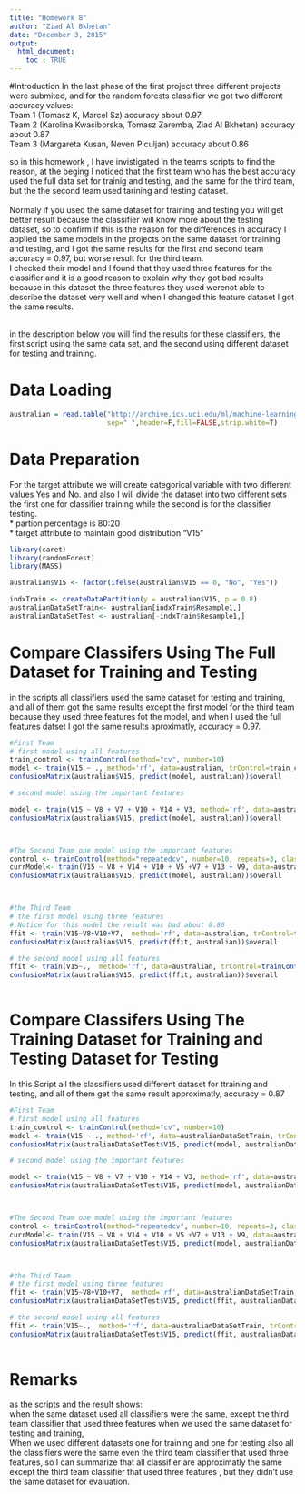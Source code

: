 ```yaml
---
title: "Homework 8"
author: "Ziad Al Bkhetan"
date: "December 3, 2015"
output: 
  html_document:
    toc : TRUE
---
```


#Introduction
In the last phase of the first project three different projects were submited, and for the random forests classifier we got two different accuracy values:
<br>Team 1 (Tomasz K, Marcel Sz) accuracy about 0.97
<br>Team 2 (Karolina Kwasiborska, Tomasz Zaremba, Ziad Al Bkhetan) accuracy about 0.87
<br>Team 3 (Margareta Kusan, Neven Piculjan) accuracy about 0.86

so in this homework , I have invistigated in the teams scripts to find the reason, at the beging I noticed that the first team who has the best accuracy used the full data set for trainig and testing, and the same for the third team, but the the second team used tarining and testing dataset.
<br><br> Normaly if you used the same dataset for training and testing you will get better result because the classifier will know more about the testing dataset, so to confirm if this is the reason for the differences in accuracy I applied the same models in the projects on the same dataset for training and testing, and I got the same results for the first and second team accuracy = 0.97, but worse result for the third team. 
<br>I checked their model and I found that they used three features for the classifier and it is a good reason to explain why they got bad results because in this dataset the three features they used werenot able to describe the dataset very well and when I changed this feature dataset I got the same results.

<br> in the description below you  will find the results for these classifiers, the first script using the same data set, and the second using different dataset for testing and training.


# Data Loading
```r
australian = read.table("http://archive.ics.uci.edu/ml/machine-learning-databases/statlog/australian/australian.dat",
                        sep=" ",header=F,fill=FALSE,strip.white=T)

```

# Data Preparation
For the target attribute we will create categorical variable with two different values Yes and No.
and also I will divide the dataset into two different sets the first one for classifier training while the second is for the classifier testing.
<br>* partion percentage is 80:20
<br>* target attribute to maintain good distribution "V15"

 
```r
library(caret)
library(randomForest)
library(MASS)

australian$V15 <- factor(ifelse(australian$V15 == 0, "No", "Yes"))

indxTrain <- createDataPartition(y = australian$V15, p = 0.8)
australianDataSetTrain<- australian[indxTrain$Resample1,]
australianDataSetTest <- australian[-indxTrain$Resample1,]

```


# Compare Classifers Using The Full Dataset for Training and Testing
in the scripts all classifiers used the same dataset for testing and training, and all of them got the same results except the first model for the third team because they used three features fot the model, and when I used the full features datset I got the same results aproximatly, accuracy = 0.97.
```r
#First Team 
# first model using all features
train_control <- trainControl(method="cv", number=10)
model <- train(V15 ~ ., method='rf', data=australian, trControl=train_control, preProcess=c('scale', 'center'))
confusionMatrix(australian$V15, predict(model, australian))$overall

# second model using the important features

model <- train(V15 ~ V8 + V7 + V10 + V14 + V3, method='rf', data=australian, trControl=train_control, preProcess=c('scale', 'center'))
confusionMatrix(australian$V15, predict(model, australian))$overall



#The Second Team one model using the important features
control <- trainControl(method="repeatedcv", number=10, repeats=3, classProbs=T, savePredictions = T)
currModel<- train(V15 ~ V8 + V14 + V10 + V5 +V7 + V13 + V9, data=australian, method='rf', trControl=control)
confusionMatrix(australian$V15, predict(model, australian))$overall



#the Third Team  
# the first model using three features
# Notice for this model the result was bad about 0.86
ffit <- train(V15~V8+V10+V7,  method='rf', data=australian, trControl=trainControl(classProbs=TRUE))
confusionMatrix(australian$V15, predict(ffit, australian))$overall

# the second model using all features
ffit <- train(V15~.,  method='rf', data=australian, trControl=trainControl(classProbs=TRUE))
confusionMatrix(australian$V15, predict(ffit, australian))$overall
  
```


# Compare Classifers Using The Training Dataset for Training and Testing Dataset for Testing
In this Script all the classifiers used different dataset for ttraining and testing, and all of them get the same result approximatly, accuracy = 0.87
```r
#First Team 
# first model using all features
train_control <- trainControl(method="cv", number=10)
model <- train(V15 ~ ., method='rf', data=australianDataSetTrain, trControl=train_control, preProcess=c('scale', 'center'))
confusionMatrix(australianDataSetTest$V15, predict(model, australianDataSetTest))$overall

# second model using the important features

model <- train(V15 ~ V8 + V7 + V10 + V14 + V3, method='rf', data=australianDataSetTrain, trControl=train_control, preProcess=c('scale', 'center'))
confusionMatrix(australianDataSetTest$V15, predict(model, australianDataSetTest))$overall



#The Second Team one model using the important features
control <- trainControl(method="repeatedcv", number=10, repeats=3, classProbs=T, savePredictions = T)
currModel<- train(V15 ~ V8 + V14 + V10 + V5 +V7 + V13 + V9, data=australianDataSetTrain, method='rf', trControl=control)
confusionMatrix(australianDataSetTest$V15, predict(model, australianDataSetTest))$overall



#the Third Team  
# the first model using three features
ffit <- train(V15~V8+V10+V7,  method='rf', data=australianDataSetTrain, trControl=trainControl(classProbs=TRUE))
confusionMatrix(australianDataSetTest$V15, predict(ffit, australianDataSetTest))$overall

# the second model using all features
ffit <- train(V15~.,  method='rf', data=australianDataSetTrain, trControl=trainControl(classProbs=TRUE))
confusionMatrix(australianDataSetTest$V15, predict(ffit, australianDataSetTest))$overall
  
```

# Remarks
as the scripts and the result shows:
<br>when the same dataset used all classifiers were the same, except the third team classifier that used three features when we used the same dataset for testing and training, 
<br>When we used different datasets one for training and one for testing also all the classifiers were the same even the third team classifier that used three features, 
so I can summarize that all classifier are approximatly the same except the third team classifier that used three features , but they didn't use the same dataset for evaluation.